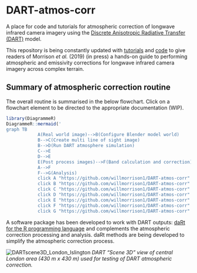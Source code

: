 # DART-atmos-corr
A place for code and tutorials for atmospheric correction of longwave infrared camera imagery using the [Discrete Anisotropic Radiative Transfer (DART)](http://www.cesbio.ups-tlse.fr/us/dart.html) model.

This repository is being constantly updated with [tutorials](tutorials) and [code](code) to give readers of Morrison *et al.* (2019) (in press) a hands-on guide to performing atmospheric and emissivity corrections for longwave infrared camera imagery across complex terrain.

## Summary of atmospheric correction routine 
The overall routine is summarised in the below flowchart. Click on a flowchart element to be directed to the appropriate documentation (WIP).

```r
library(DiagrammeR)
DiagrammeR::mermaid('
graph TB
            A(Real world image)-->B(Configure Blender model world)            
            B-->C(Create multi line of sight image)
            B-->D(Run DART atmosphere simulation)
            C-->E
            D-->E
            E(Post process images)-->F(Band calculation and correction)
            A-->F
            F-->G(Analysis)
            click A "https://github.com/willmorrison1/DART-atmos-corr" "Real world image guide"
            click B "https://github.com/willmorrison1/DART-atmos-corr" "Model world creation guide"
            click C "https://github.com/willmorrison1/DART-atmos-corr" "Multi line of sight image creation guide"
            click D "https://github.com/willmorrison1/DART-atmos-corr" "DART atmosphere simulation guide"
            click E "https://github.com/willmorrison1/DART-atmos-corr" "Simulation post-processing guide"
            click F "https://github.com/willmorrison1/DART-atmos-corr" "Band calculation and real world image correction guide"
            click G "https://github.com/willmorrison1/DART-atmos-corr" "Image analysis guide"')

```
A software package has been developed to work with DART outputs: [daRt for the R programming language](https://github.com/willmorrison1/daRt) and complements the atmospheric correction processing and analysis. daRt methods are being developed to simplify the atmospheric correction process. 

![DARTscene3D_London_Islington](readme/DARTscene3D_London_Islington.PNG)
*DART "Scene 3D" view of central London area (430 m x 430 m) used for testing of DART atmospheric correction.*


